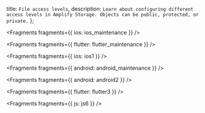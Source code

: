   title: `File access levels`,
  description: `Learn about configuring different access levels in Amplify Storage. Objects can be public, protected, or private.`
};


<Fragments fragments={{ ios: ios_maintenance }} />


<Fragments fragments={{ flutter: flutter_maintenance }} />


<Fragments fragments={{ ios: ios1 }} />


<Fragments fragments={{ android: android_maintenance }} />


<Fragments fragments={{ android: android2 }} />


<Fragments fragments={{ flutter: flutter3 }} />


<Fragments fragments={{ js: js6 }} />
